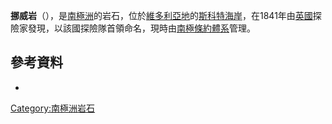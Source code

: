 {{coord|76|10|S|168|20|E|display=title}}

'''挪威岩'''（{{lang-en|Norway Rocks}}），是[[南極洲|南極洲]]的岩石，位於[[維多利亞地|維多利亞地]]的[[斯科特海岸|斯科特海岸]]，在1841年由[[英國|英國]]探險家發現，以該國探險隊首領命名，現時由[[南極條約體系|南極條約體系]]管理。

==參考資料==
*{{usgs-gazetteer}}

{{DEFAULTSORT:Norway Rocks}}
[[Category:南極洲岩石|Category:南極洲岩石]]


{{ScottCoast-geo-stub}}